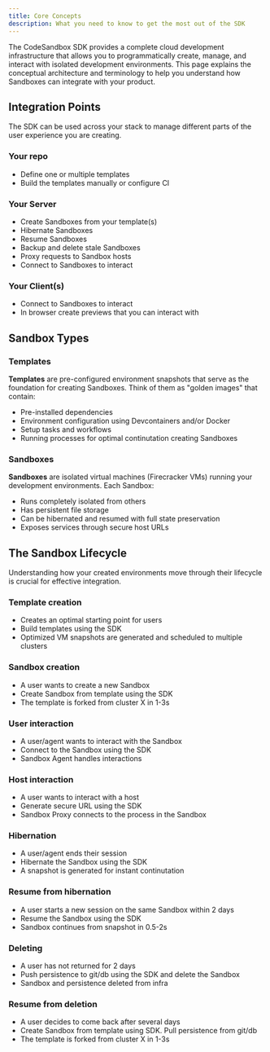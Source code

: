 ```yaml
---
title: Core Concepts
description: What you need to know to get the most out of the SDK
---
```



<Hero
  title="Core Concepts"
  subtitle="What you need to know to get the most out of the SDK"
/>

The CodeSandbox SDK provides a complete cloud development infrastructure that allows you to programmatically create, manage, and interact with isolated development environments. This page explains the conceptual architecture and terminology to help you understand how Sandboxes can integrate with your product.

## Integration Points

The SDK can be used across your stack to manage different parts of the user experience you are creating.

### Your repo

- Define one or multiple templates
- Build the templates manually or configure CI

### Your Server

- Create Sandboxes from your template(s)
- Hibernate Sandboxes
- Resume Sandboxes
- Backup and delete stale Sandboxes
- Proxy requests to Sandbox hosts
- Connect to Sandboxes to interact

### Your Client(s)

- Connect to Sandboxes to interact
- In browser create previews that you can interact with

## Sandbox Types

### Templates

**Templates** are pre-configured environment snapshots that serve as the foundation for creating Sandboxes. Think of them as "golden images" that contain:

- Pre-installed dependencies
- Environment configuration using Devcontainers and/or Docker
- Setup tasks and workflows
- Running processes for optimal continutation creating Sandboxes

### Sandboxes

**Sandboxes** are isolated virtual machines (Firecracker VMs) running your development environments. Each Sandbox:

- Runs completely isolated from others
- Has persistent file storage
- Can be hibernated and resumed with full state preservation
- Exposes services through secure host URLs

## The Sandbox Lifecycle

Understanding how your created environments move through their lifecycle is crucial for effective integration.

### Template creation

- Creates an optimal starting point for users
- Build templates using the SDK
- Optimized VM snapshots are generated and scheduled to multiple clusters

### Sandbox creation

- A user wants to create a new Sandbox
- Create Sandbox from template using the SDK
- The template is forked from cluster X in 1-3s

### User interaction

- A user/agent wants to interact with the Sandbox
- Connect to the Sandbox using the SDK
- Sandbox Agent handles interactions

### Host interaction

- A user wants to interact with a host
- Generate secure URL using the SDK
- Sandbox Proxy connects to the process in the Sandbox

### Hibernation

- A user/agent ends their session
- Hibernate the Sandbox using the SDK
- A snapshot is generated for instant continutation

### Resume from hibernation

- A user starts a new session on the same Sandbox within 2 days
- Resume the Sandbox using the SDK
- Sandbox continues from snapshot in 0.5-2s

### Deleting

- A user has not returned for 2 days
- Push persistence to git/db using the SDK and delete the Sandbox
- Sandbox and persistence deleted from infra

### Resume from deletion

- A user decides to come back after several days
- Create Sandbox from template using SDK. Pull persistence from git/db
- The template is forked from cluster X in 1-3s
